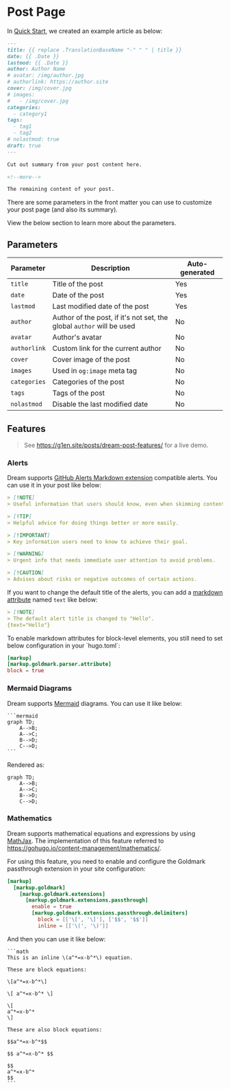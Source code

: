 
# Post Page

In [Quick Start](/), we created an example article as below:

```md
---
title: {{ replace .TranslationBaseName "-" " " | title }}
date: {{ .Date }}
lastmod: {{ .Date }}
author: Author Name
# avatar: /img/author.jpg
# authorlink: https://author.site
cover: /img/cover.jpg
# images:
#   - /img/cover.jpg
categories:
  - category1
tags:
  - tag1
  - tag2
# nolastmod: true
draft: true
---

Cut out summary from your post content here.

<!--more-->

The remaining content of your post.
```

There are some parameters in the front matter you can use to customize your post page (and also its summary).

View the below section to learn more about the parameters.

## Parameters

| Parameter    | Description                                                           | Auto-generated |
| ------------ | --------------------------------------------------------------------- | -------------- |
| `title`      | Title of the post                                                     | Yes            |
| `date`       | Date of the post                                                      | Yes            |
| `lastmod`    | Last modified date of the post                                        | Yes            |
| `author`     | Author of the post, if it's not set, the global `author` will be used | No             |
| `avatar`     | Author's avatar                                                       | No             |
| `authorlink` | Custom link for the current author                                    | No             |
| `cover`      | Cover image of the post                                               | No             |
| `images`     | Used in `og:image` meta tag                                           | No             |
| `categories` | Categories of the post                                                | No             |
| `tags`       | Tags of the post                                                      | No             |
| `nolastmod`  | Disable the last modified date                                        | No             |

## Features

> See https://g1en.site/posts/dream-post-features/ for a live demo.

### Alerts

Dream supports [GitHub Alerts Markdown extension](https://github.blog/changelog/2023-12-14-new-markdown-extension-alerts-provide-distinctive-styling-for-significant-content/) compatible alerts. You can use it in your post like below:

```md
> [!NOTE]
> Useful information that users should know, even when skimming content.

> [!TIP]
> Helpful advice for doing things better or more easily.

> [!IMPORTANT]
> Key information users need to know to achieve their goal.

> [!WARNING]
> Urgent info that needs immediate user attention to avoid problems.

> [!CAUTION]
> Advises about risks or negative outcomes of certain actions.
```

If you want to change the default title of the alerts, you can add a
[markdown attribute](https://gohugo.io/content-management/markdown-attributes/)
named `text` like below:

```md
> [!NOTE]
> The default alert title is changed to "Hello".
{text="Hello"}
```

<Callout type="info">
To enable markdown attributes for block-level elements, you still need to set
below configuration in your `hugo.toml`:

```toml
[markup]
[markup.goldmark.parser.attribute]
block = true
```
</Callout>

### Mermaid Diagrams

Dream supports [Mermaid](https://mermaid.js.org/) diagrams. You can use it like below:

````mdx filename="Markdown"
```mermaid
graph TD;
    A-->B;
    A-->C;
    B-->D;
    C-->D;
```
````

Rendered as:

```mermaid
graph TD;
    A-->B;
    A-->C;
    B-->D;
    C-->D;
```

### Mathematics

Dream supports mathematical equations and expressions by using [MathJax](https://www.mathjax.org/).
The implementation of this feature referred to https://gohugo.io/content-management/mathematics/.

For using this feature, you need to enable and configure the Goldmark passthrough extension in your site configuration:

```toml
[markup]
  [markup.goldmark]
    [markup.goldmark.extensions]
      [markup.goldmark.extensions.passthrough]
        enable = true
        [markup.goldmark.extensions.passthrough.delimiters]
          block = [['\[', '\]'], ['$$', '$$']]
          inline = [['\(', '\)']]
```

And then you can use it like below:

````mdx filename="Markdown"
```math
This is an inline \(a^*=x-b^*\) equation.

These are block equations:

\[a^*=x-b^*\]

\[ a^*=x-b^* \]

\[
a^*=x-b^*
\]

These are also block equations:

$$a^*=x-b^*$$

$$ a^*=x-b^* $$

$$
a^*=x-b^*
$$
```
````
